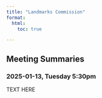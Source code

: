 ```yaml
---
title: "Landmarks Commission"
format: 
  html:
    toc: true

---
```


## Meeting Summaries

### 2025-01-13, Tuesday 5:30pm

TEXT HERE